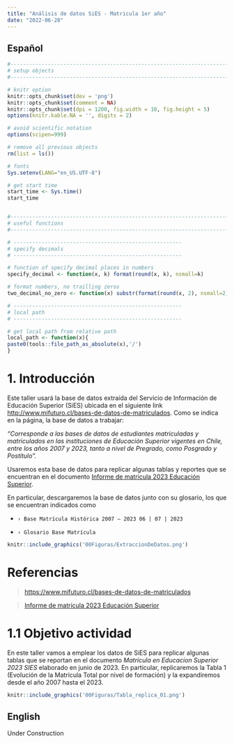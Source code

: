 ```yaml
---
title: "Análisis de datos SiES - Matricula 1er año"
date: "2022-06-28"
---
```


::: panel-tabset
## Español

\makeindex

```r
#-----------------------------------------------------------------------------------------
# setup objects
#-----------------------------------------------------------------------------------------

# knitr option
knitr::opts_chunk$set(dev = 'png')
knitr::opts_chunk$set(comment = NA)
knitr::opts_chunk$set(dpi = 1200, fig.width = 10, fig.height = 5)
options(knitr.kable.NA = '', digits = 2)

# avoid scientific notation
options(scipen=999)

# remove all previous objects
rm(list = ls())

# fonts
Sys.setenv(LANG="en_US.UTF-8")

# get start time
start_time <- Sys.time()
start_time


#-----------------------------------------------------------------------------------------
# useful functions
#-----------------------------------------------------------------------------------------

# ------------------------------------------------------
# specify decimals
# ------------------------------------------------------

# function of specify decimal places in numbers
specify_decimal <- function(x, k) format(round(x, k), nsmall=k)

# format numbers, no trailling zeros
two_decimal_no_zero <- function(x) substr(format(round(x, 2), nsmall=2), 2, 4)

# ------------------------------------------------------
# local path
# ------------------------------------------------------

# get local path from relative path
local_path <- function(x){
paste0(tools::file_path_as_absolute(x),'/')  
}
```

# 1. Introducción

Este taller usará la base de datos extraída del Servicio de Información de Educación Superior (SiES) ubicada en el siguiente link <http://www.mifuturo.cl/bases-de-datos-de-matriculados>. Como se indica en la página, la base de datos a trabajar:

*"Corresponde a las bases de datos de estudiantes matriculadas y matriculados en las instituciones de Educación Superior vigentes en Chile, entre los años 2007 y 2023, tanto a nivel de Pregrado, como Posgrado y Postítulo".*

Usaremos esta base de datos para replicar algunas tablas y reportes que se encuentran en el documento [Informe de matricula 2023 Educación Superior](https://educacionsuperior.mineduc.cl/2023/07/11/informe-de-matricula-2023-la-matricula-en-educacion-superior-crecio-3-en-2023-y-suma-casi-140-mil-estudiantes-de-pueblos-originarios/).

En particular, descargaremos la base de datos junto con su glosario, los que se encuentran indicados como

-   `› Base Matrícula Histórica 2007 – 2023 06 | 07 | 2023`

-   `› Glosario Base Matrícula`

```r
knitr::include_graphics('00Figuras/ExtraccionDeDatos.png')
```

# Referencias

> <https://www.mifuturo.cl/bases-de-datos-de-matriculados>

> [Informe de matricula 2023 Educación Superior](https://educacionsuperior.mineduc.cl/2023/07/11/informe-de-matricula-2023-la-matricula-en-educacion-superior-crecio-3-en-2023-y-suma-casi-140-mil-estudiantes-de-pueblos-originarios/)

\newpage

# 1.1 Objetivo actividad

En este taller vamos a emplear los datos de SiES para replicar algunas tablas que se reportan en el documento *Matrícula en Educacion Superior 2023 SIES* elaborado en junio de 2023. En particular, replicaremos la Tabla 1 (Evolución de la Matrícula Total por nivel de formación) y la expandiremos desde el año 2007 hasta el 2023.

```r
knitr::include_graphics('00Figuras/Tabla_replica_01.png')
```

## English

Under Construction
:::
